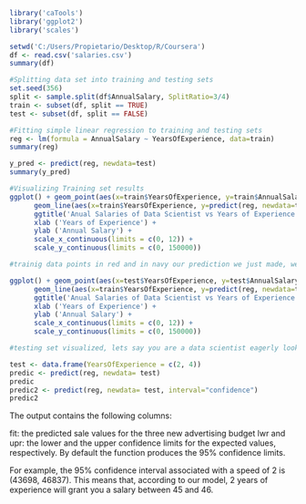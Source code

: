 


```{r warning=FALSE message=False}
library('caTools')
library('ggplot2')
library('scales')

setwd('C:/Users/Propietario/Desktop/R/Coursera')
df <- read.csv('salaries.csv')
summary(df)
```

```{r}
#Splitting data set into training and testing sets
set.seed(356)
split <- sample.split(df$AnnualSalary, SplitRatio=3/4)
train <- subset(df, split == TRUE)
test <- subset(df, split == FALSE)

#Fitting simple linear regression to training and testing sets 
reg <- lm(formula = AnnualSalary ~ YearsOfExperience, data=train)
summary(reg)
```

```{r}
y_pred <- predict(reg, newdata=test)
summary(y_pred)
```

```{r}
#Visualizing Training set results
ggplot() + geom_point(aes(x=train$YearsOfExperience, y=train$AnnualSalary), color='red') +
      geom_line(aes(x=train$YearsOfExperience, y=predict(reg, newdata=train)), color='navy') +
      ggtitle('Anual Salaries of Data Scientist vs Years of Experience (Training set)') +
      xlab ('Years of Experience') +
      ylab ('Annual Salary') +
      scale_x_continuous(limits = c(0, 12)) +
      scale_y_continuous(limits = c(0, 150000))
```

```{r}
#trainig data points in red and in navy our prediction we just made, we can see we need to have 2.5 yoe to reach 50k

ggplot() + geom_point(aes(x=test$YearsOfExperience, y=test$AnnualSalary), color='red') +
      geom_line(aes(x=train$YearsOfExperience, y=predict(reg, newdata=train)), color='navy') +
      ggtitle('Anual Salaries of Data Scientist vs Years of Experience (Training set)') +
      xlab ('Years of Experience') +
      ylab ('Annual Salary') +
      scale_x_continuous(limits = c(0, 12)) +
      scale_y_continuous(limits = c(0, 150000))

#testing set visualized, lets say you are a data scientist eagerly looking for a job and applying to be hre, you know you have x yoe by implementing this regresion you can now predic your own salary if you are applying to a new job.
```

```{r}
test <- data.frame(YearsOfExperience = c(2, 4))
predic <- predict(reg, newdata= test)
predic
predic2 <- predict(reg, newdata= test, interval="confidence")
predic2
```

The output contains the following columns:

fit: the predicted sale values for the three new advertising budget
lwr and upr: the lower and the upper confidence limits for the expected values, respectively. By default the function produces the 95% confidence limits.

For example, the 95% confidence interval associated with a speed of 2 is (43698, 46837). This means that, according to our model, 2 years of experience will grant you a salary between 45 and 46.